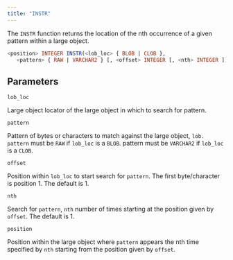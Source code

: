 ```yaml
---
title: "INSTR"
---
```


The `INSTR` function returns the location of the nth occurrence of a given pattern within a large object.

```sql
<position> INTEGER INSTR(<lob_loc> { BLOB | CLOB },
   <pattern> { RAW | VARCHAR2 } [, <offset> INTEGER [, <nth> INTEGER ]])
```

## Parameters

`lob_loc`

 Large object locator of the large object in which to search for pattern.

`pattern`

 Pattern of bytes or characters to match against the large object, `lob. pattern` must be `RAW` if `lob_loc` is a `BLOB`. pattern must be `VARCHAR2` if `lob_loc` is a `CLOB`.

`offset`

 Position within `lob_loc` to start search for `pattern`. The first byte/character is position 1. The default is 1.

`nth`

 Search for `pattern`, `nth` number of times starting at the position given by `offset`. The default is 1.

`position`

 Position within the large object where `pattern` appears the nth time specified by `nth` starting from the position given by `offset`.
